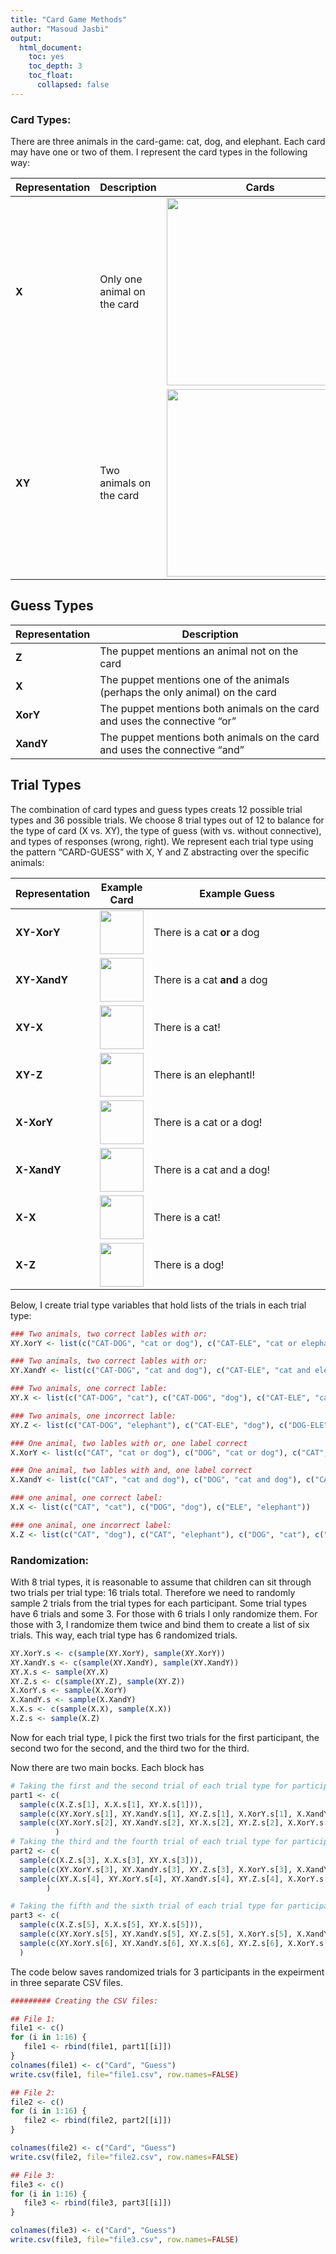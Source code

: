 ```yaml
---
title: "Card Game Methods"
author: "Masoud Jasbi"
output: 
  html_document:
    toc: yes
    toc_depth: 3
    toc_float:
      collapsed: false
---
```


### Card Types:

There are three animals in the card-game: cat, dog, and elephant. Each card may have one or two of them. I represent the card types in the following way:

| Representation | Description | Cards |
|---------|-----------|---------------------------|
|**X**| Only one animal on the card |  <img src="stimuli/oneanimal_card.jpg" width="300" height="300" /> |
|**XY**| Two animals on the card | <img src="stimuli/twoanimal_card.jpg" width="300" height="300" /> | 

## Guess Types

| Representation | Description | 
|---|------------------------------------------------------------|
| **Z** | The puppet mentions an animal not on the card | 
| **X** | The puppet mentions one of the animals (perhaps the only animal) on the card |
| **XorY** | The puppet mentions both animals on the card and uses the connective "or" |
| **XandY** | The puppet mentions both animals on the card and uses the connective "and"|

## Trial Types

The combination of card types and guess types creats 12 possible trial types and 36 possible trials. We choose 8 trial types out of 12 to balance for the type of card (X vs. XY), the type of guess (with vs. without connective), and types of responses (wrong, right). We represent each trial type using the pattern "CARD-GUESS" with X, Y and Z abstracting over the specific animals:

| Representation | Example Card | Example Guess |
|---|---|------------------------|
|  **XY-XorY** | <img src="stimuli/catdog_card.jpg" width="70" height="70" /> | There is a cat **or** a dog |
| **XY-XandY** | <img src="stimuli/catdog_card.jpg" width="70" height="70" />| There is a cat **and** a dog |
| **XY-X** | <img src="stimuli/catdog_card.jpg" width="70" height="70" />| There is a cat! |
| **XY-Z** | <img src="stimuli/catdog_card.jpg" width="70" height="70" />| There is an elephantl! |
| **X-XorY** | <img src="stimuli/cat_card.jpg" width="70" height="70" />| There is a cat or a dog! |
| **X-XandY** | <img src="stimuli/cat_card.jpg" width="70" height="70" />| There is a cat and a dog! |
|  **X-X** | <img src="stimuli/cat_card.jpg" width="70" height="70" />| There is a cat! |
| **X-Z** | <img src="stimuli/cat_card.jpg" width="70" height="70" />| There is a dog! | 

Below, I create trial type variables that hold lists of the trials in each trial type:
```r
### Two animals, two correct lables with or:
XY.XorY <- list(c("CAT-DOG", "cat or dog"), c("CAT-ELE", "cat or elephant"), c("DOG-ELE", "dog or elephant"))

### Two animals, two correct lables with or: 
XY.XandY <- list(c("CAT-DOG", "cat and dog"), c("CAT-ELE", "cat and elephant"), c("DOG-ELE", "dog and elephant"))

### Two animals, one correct lable:
XY.X <- list(c("CAT-DOG", "cat"), c("CAT-DOG", "dog"), c("CAT-ELE", "cat"), c("CAT-ELE", "elephant"), c("DOG-ELE", "dog"), c("DOG-ELE", "elephant"))

### Two animals, one incorrect lable:
XY.Z <- list(c("CAT-DOG", "elephant"), c("CAT-ELE", "dog"), c("DOG-ELE", "cat"))

### One animal, two lables with or, one label correct
X.XorY <- list(c("CAT", "cat or dog"), c("DOG", "cat or dog"), c("CAT", "cat or elephant"), c("ELE", "cat or elephant"), c("DOG", "dog or elephant"), c("ELE", "dog or elephant"))

### One animal, two lables with and, one label correct
X.XandY <- list(c("CAT", "cat and dog"), c("DOG", "cat and dog"), c("CAT", "cat and elephant"), c("ELE", "cat and elephant"), c("DOG", "dog and elephant"), c("ELE", "dog and elephant"))

### one animal, one correct label:
X.X <- list(c("CAT", "cat"), c("DOG", "dog"), c("ELE", "elephant"))

### one animal, one incorrect label:
X.Z <- list(c("CAT", "dog"), c("CAT", "elephant"), c("DOG", "cat"), c("DOG", "elephant"), c("ELE", "cat"), c("ELE", "dog"))
```

### Randomization:

With 8 trial types, it is reasonable to assume that children can sit through two trials per trial type: 16 trials total. Therefore we need to randomly sample 2 trials from the trial types for each participant. Some trial types have 6 trials and some 3. For those with 6 trials I only randomize them. For those with 3, I randomize them twice and bind them to create a list of six trials. This way, each trial type has 6 randomized trials. 

```r
XY.XorY.s <- c(sample(XY.XorY), sample(XY.XorY))
XY.XandY.s <- c(sample(XY.XandY), sample(XY.XandY))
XY.X.s <- sample(XY.X)
XY.Z.s <- c(sample(XY.Z), sample(XY.Z))
X.XorY.s <- sample(X.XorY)
X.XandY.s <- sample(X.XandY)
X.X.s <- c(sample(X.X), sample(X.X)) 
X.Z.s <- sample(X.Z)
```

Now for each trial type, I pick the first two trials for the first participant, the second two for the second, and the third two for the third.

Now there are two main bocks. Each block has 

```r
# Taking the first and the second trial of each trial type for participant 1:
part1 <- c(
  sample(c(X.Z.s[1], X.X.s[1], XY.X.s[1])), 
  sample(c(XY.XorY.s[1], XY.XandY.s[1], XY.Z.s[1], X.XorY.s[1], X.XandY.s[1])),
  sample(c(XY.XorY.s[2], XY.XandY.s[2], XY.X.s[2], XY.Z.s[2], X.XorY.s[2], X.XandY.s[2], X.X.s[2], X.Z.s[2]))
          )
# Taking the third and the fourth trial of each trial type for participant 2:
part2 <- c(
  sample(c(X.Z.s[3], X.X.s[3], XY.X.s[3])), 
  sample(c(XY.XorY.s[3], XY.XandY.s[3], XY.Z.s[3], X.XorY.s[3], X.XandY.s[3])),
  sample(c(XY.X.s[4], XY.XorY.s[4], XY.XandY.s[4], XY.Z.s[4], X.XorY.s[4], X.XandY.s[4], X.X.s[4], X.Z.s[4]))
        )

# Taking the fifth and the sixth trial of each trial type for participant 1:
part3 <- c(
  sample(c(X.Z.s[5], X.X.s[5], XY.X.s[5])), 
  sample(c(XY.XorY.s[5], XY.XandY.s[5], XY.Z.s[5], X.XorY.s[5], X.XandY.s[5])),
  sample(c(XY.XorY.s[6], XY.XandY.s[6], XY.X.s[6], XY.Z.s[6], X.XorY.s[6], X.XandY.s[6], X.Z.s[6], X.X.s[6]))
  )
```

The code below saves randomized trials for 3 participants in the expeirment in three separate CSV files.

```r
######### Creating the CSV files:

## File 1:
file1 <- c()
for (i in 1:16) {
   file1 <- rbind(file1, part1[[i]])
}
colnames(file1) <- c("Card", "Guess")
write.csv(file1, file="file1.csv", row.names=FALSE)  

## File 2:
file2 <- c()
for (i in 1:16) {
   file2 <- rbind(file2, part2[[i]])
}

colnames(file2) <- c("Card", "Guess")
write.csv(file2, file="file2.csv", row.names=FALSE)

## File 3:
file3 <- c()
for (i in 1:16) {
   file3 <- rbind(file3, part3[[i]])
}

colnames(file3) <- c("Card", "Guess")
write.csv(file3, file="file3.csv", row.names=FALSE)
```

